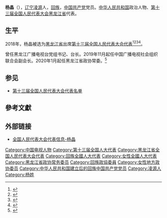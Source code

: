 {{Infobox person
|name=杨晶
|birth_date={{birth year and age|1963|4}}
|ancestor=[[辽宁|辽宁]][[凌源|凌源]]
|nationality={{PRC}}
|title=[[全国人大代表|全国人大代表]]
|ethnicity=[[回族|回族]]
|gender=女
|party={{cpc}}
|website=[http://210.82.31.1:8084/delegate/viewDelegate.action?dbid=130552 全国人大代表数据库]
}}
'''杨晶'''（{{bd|1963年|4月}}），[[辽宁|辽宁]][[凌源|凌源]]人，[[回族|回族]]，[[中国共产党|中国共产党]]党员。[[中华人民共和国|中华人民共和国]]政治人物、[[第十三届全国人民代表大会|第十三届全国人民代表大会]][[黑龙江省|黑龙江省]]代表{{refnest|{{Cite web|url=http://210.82.31.1:8084/delegate/viewDelegate.action?dbid=130552|title=全国人民代表大会代表信息-杨晶|accessdate=2020-03-16|work=中国人大网}}}}。

==生平==
2018年，杨晶被选为[[黑龙江省|黑龙江省]]出席[[第十三届全国人民代表大会|第十三届全国人民代表大会]][[第十三届全国人民代表大会代表|代表]]<ref>{{Cite web|title=（受权发布）中华人民共和国第十三届全国人民代表大会代表名单-中新网|url=http://www.chinanews.com/gn/2018/02-25/8453959.shtml|accessdate=2021-02-19|work=[[中国新闻网|中国新闻网]]|archive-date=2018-02-27|archive-url=https://web.archive.org/web/20180227031724/http://www.chinanews.com/gn/2018/02-25/8453959.shtml|dead-url=no}}</ref><ref>{{cite web | title=中华人民共和国第十三届全国人民代表大会代表名单 | website=[[光明网_(中国)|光明网]] | date=2018-02-25 | url=https://news.gmw.cn/2018-02/25/content_27792557.htm | language=zh | access-date=2021-02-19 | archive-date=2021-10-19 | archive-url=https://web.archive.org/web/20211019124618/https://news.gmw.cn/2018-02/25/content_27792557.htm | dead-url=no }}</ref><ref>{{cite web | title=第十三届全国人民代表大会代表名单（2980名） | website=[[澎湃新闻|澎湃新闻]]-The Paper | url=https://www.thepaper.cn/newsDetail_forward_2008905 | language=zh | access-date=2021-02-19 | archive-date=2018-03-23 | archive-url=https://web.archive.org/web/20180323190049/https://www.thepaper.cn/newsDetail_forward_2008905 | dead-url=no }}</ref><ref>{{cite web | title=中华人民共和国第十三届全国人民代表大会代表名单 | website=[[中国网|中国网]] | date=2018-02-25 | url=http://news.china.com.cn/2018-02/25/content_50599587.htm | language=zh | access-date=2021-02-19 | archive-date=2021-02-21 | archive-url=https://web.archive.org/web/20210221201146/http://news.china.com.cn/2018-02/25/content_50599587.htm | dead-url=no }}</ref>。

曾任黑龙江广播电视台党组书记、台长。2019年11月起任中国广播电视社会组织联合会副会长。2020年1月起任黑龙江省政协常委。<ref>{{cite web |title=副会长：杨晶 |url=http://www.carft.cn/2020-01-17/4ea8cdc5-b8f2-2b6f-abe5-36d767e0755f.html |website=www.carft.cn |accessdate=2020-07-26 |archive-date=2020-07-26 |archive-url=https://web.archive.org/web/20200726091335/http://www.carft.cn/2020-01-17/4ea8cdc5-b8f2-2b6f-abe5-36d767e0755f.html |dead-url=no }}</ref>

==参见==
* [[第十三届全国人民代表大会代表名单|第十三届全国人民代表大会代表名单]]

==參考文獻==
{{reflist}}

==外部链接==
{{Portal|中国|政治}}
* [http://210.82.31.1:8084/delegate/viewDelegate.action?dbid=130552 全国人民代表大会代表信息-杨晶]

[[Category:中国电视人物|Category:中国电视人物]]
[[Category:第十三届全国人大代表|Category:第十三届全国人大代表]]
[[Category:黑龙江省全国人民代表大会代表|Category:黑龙江省全国人民代表大会代表]]
[[Category:回族全國人大代表|Category:回族全國人大代表]]
[[Category:女性全國人大代表|Category:女性全國人大代表]]
[[Category:黑龙江省政协常务委员|Category:黑龙江省政协常务委员]]
[[Category:回族政協委員|Category:回族政協委員]]
[[Category:女性地方政协委员|Category:女性地方政协委员]]
[[Category:中华人民共和国建立后的回族中国共产党党员|Category:中华人民共和国建立后的回族中国共产党党员]]
[[Category:凌源人|Category:凌源人]]
[[Category:杨姓|Category:杨姓]]